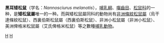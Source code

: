 {{Unreferenced|time=2020-02-26T01:11:15+00:00}}
{{Speciesbox
| taxon = Nannosciurus melanotis
| status = LC
| status_system = iucn3.1
| status_ref = 
| parent_authority = Trouessart，1880
| authority = （Müller，1840）
}}
'''黑耳矮松鼠'''（学名：''Nannosciurus melanotis''），[[哺乳綱|哺乳綱]]、[[囓齒目|囓齒目]]、[[松鼠科|松鼠科]]的一种，是'''矮松鼠屬'''唯一的一种。而與矮松鼠屬同科的動物尚有[[非洲條紋松鼠屬|非洲條紋松鼠屬]]（烏干達條紋松鼠）、西裏伯斯松鼠屬（西裏伯斯松鼠）、非洲小松鼠屬（非洲小松鼠）、美洲俾格米松鼠屬（艾氏俾格米松鼠）等之數種[[哺乳動物|哺乳動物]]。
{{Sciuridae-stub}}
{{taxonbar}}
[[Category:矮松鼠屬|H]]
[[Category:1840年描述的动物|H]]